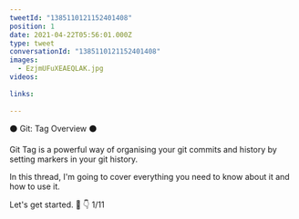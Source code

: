 ```yaml
---
tweetId: "1385110121152401408"
position: 1
date: 2021-04-22T05:56:01.000Z
type: tweet
conversationId: "1385110121152401408"
images:
  - EzjmUFuXEAEQLAK.jpg
videos:
  
links:
  
---
```

⚫ Git: Tag Overview ⚫ 

Git Tag is a powerful way of organising your git commits and history by setting markers in your git history.

In this thread, I'm going to cover everything you need to know about it and how to use it.

Let's get started. 🧵 👇 1/11 

